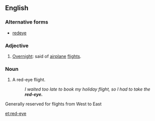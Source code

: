 {{wikipedia|red-eye flight}}
{{wikipedia|dab=Red eye}}

==English==
===Alternative forms===
*[[redeye]]
===Adjective===
{{en-adj|-}}
#{{informal}} [[overnight|Overnight]]: said of [[airplane]] [[flight]]s.
===Noun===
{{en-noun|s}}
#{{informal}} A red-eye flight.
#:''I waited too late to book my holiday flight, so I had to take the '''red-eye.'''''
Generally reserved for flights from West to East

[[et:red-eye]]
